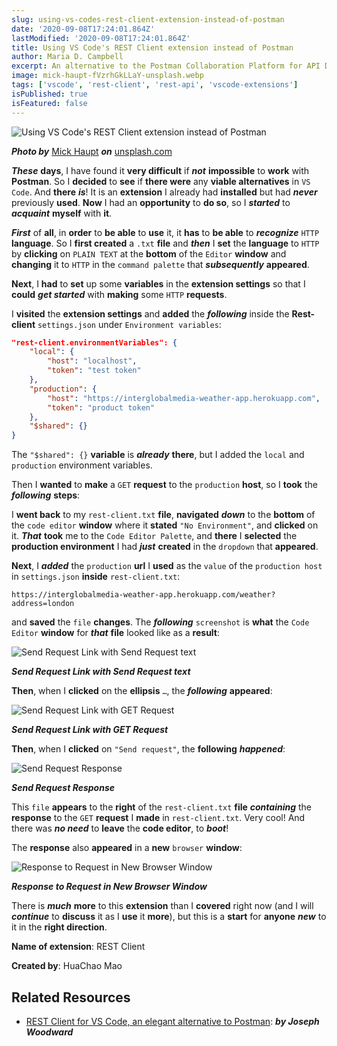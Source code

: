 ```yaml
---
slug: using-vs-codes-rest-client-extension-instead-of-postman
date: '2020-09-08T17:24:01.864Z'
lastModified: '2020-09-08T17:24:01.864Z'
title: Using VS Code's REST Client extension instead of Postman
author: Maria D. Campbell
excerpt: An alternative to the Postman Collaboration Platform for API Development. It is a VS Code extension called REST Client.
image: mick-haupt-fVzrhGkLLaY-unsplash.webp
tags: ['vscode', 'rest-client', 'rest-api', 'vscode-extensions']
isPublished: true
isFeatured: false
---
```


![Using VS Code's REST Client extension instead of Postman](mick-haupt-fVzrhGkLLaY-unsplash.webp)

***Photo by*** [Mick Haupt](https://unsplash.com/@rocinante_11) ***on*** [unsplash.com](https://unsplash.com/photos/fVzrhGkLLaY)

_**These**_ **days**, I have found it **very difficult** if _**not**_
**impossible** to **work** with **Postman**. So I **decided** to **see** if
**there were** any **viable alternatives** in `VS Code`. And **there** _**is**_! It is an **extension** I already had **installed** but had _**never**_ previously **used**. **Now** I had an **opportunity** to **do so**, so I _**started**_ to _**acquaint**_ **myself** with **it**.

_**First**_ of **all**, in **order** to **be able** to **use** it, it **has** to **be able** to _**recognize**_ `HTTP` **language**. So I **first created** a `.txt` **file** and _**then**_ I **set** the **language** to `HTTP` by
**clicking** on `PLAIN TEXT` at the **bottom** of the `Editor` **window** and
**changing** it to `HTTP` in the `command palette` that _**subsequently**_
**appeared**.

**Next**, I **had** to **set** up some **variables** in the **extension
settings** so that I **could** _**get started**_ with **making** some `HTTP`
**requests**.

I **visited** the **extension settings** and **added** the _**following**_
inside the **Rest-client** `settings.json` under `Environment variables`:

```json
"rest-client.environmentVariables": {
	"local": {
		"host": "localhost",
		"token": "test token"
	},
	"production": {
		"host": "https://interglobalmedia-weather-app.herokuapp.com",
		"token": "product token"
	},
	"$shared": {}
}
```

The `"$shared": {}` **variable** is _**already**_ **there**, but I added the
`local` and `production` environment variables.

Then I **wanted** to **make** a `GET` **request** to the `production` **host**, so I **took** the _**following**_ **steps**:

I **went back** to my `rest-client.txt` **file**, **navigated** _**down**_
to the **bottom** of the `code editor` **window** where it **stated**
`"No Environment"`, and **clicked** on it. _**That**_ **took** me to the
`Code Editor Palette`, and **there** I **selected** the **production
environment** I had _**just**_ **created** in the `dropdown` that **appeared**.

**Next**, I _**added**_ the `production` **url** I **used** as the `value`
of the `production host` in `settings.json` **inside** `rest-client.txt`:

```shell
https://interglobalmedia-weather-app.herokuapp.com/weather?address=london
```

and **saved** the `file` **changes**. The _**following**_ `screenshot` is
**what** the `Code Editor` **window** for _**that**_ **file** looked like as a
**result**:

![Send Request Link with Send Request text](screen-shot-2020-09-08-at-10.10.30-am.webp)

***Send Request Link with Send Request text***

**Then**, when I **clicked** on the **ellipsis** `…`, the _**following**_
**appeared**:

![Send Request Link with GET Request](screen-shot-2020-09-08-at-10.13.37-am.webp)

***Send Request Link with GET Request***

**Then**, when I **clicked** on `"Send request"`, the **following**
_**happened**_:

![Send Request Response](screen-shot-2020-09-08-at-10.16.05-am.webp)

***Send Request Response***

This `file` **appears** to the **right** of the `rest-client.txt` **file**
_**containing**_ the **response** to the `GET` **request** I **made** in
`rest-client.txt`. Very cool! And there was _**no need**_ to **leave** the
**code editor**, to _**boot**_!

The **response** also **appeared** in a **new** `browser` **window**:

![Response to Request in New Browser Window](screen-shot-2020-09-08-at-11.30.31-am.webp)

***Response to Request in New Browser Window***

There is _**much**_ **more** to this **extension** than I **covered** right now (and I will _**continue**_ to **discuss** it as I **use** it **more**), but this is a **start** for **anyone** _**new**_ to it in the **right direction**.

**Name of extension**: REST Client

**Created by**: HuaChao Mao

## Related Resources

-   [REST Client for VS Code, an elegant alternative to Postman](https://josephwoodward.co.uk/2017/10/rest-%20client-for-vs-code-an-elegant-alternative-postman): ***by Joseph Woodward***

